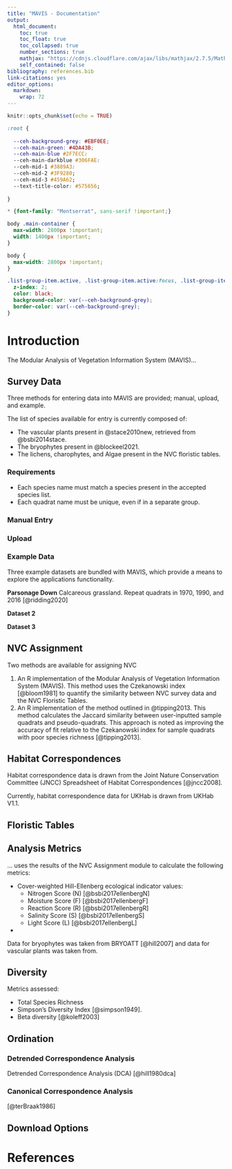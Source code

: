 ```yaml
---
title: "MAVIS - Documentation"
output: 
  html_document:
    toc: true
    toc_float: true
    toc_collapsed: true
    number_sections: true
    mathjax: "https://cdnjs.cloudflare.com/ajax/libs/mathjax/2.7.5/MathJax.js?config=TeX-AMS_CHTML.js"
    self_contained: false
bibliography: references.bib
link-citations: yes
editor_options: 
  markdown: 
    wrap: 72
---
```


```r

knitr::opts_chunk$set(echo = TRUE)

```

```css

:root {
  
  --ceh-background-grey: #EBF0EE;
  --ceh-main-green: #4DA43B;
  --ceh-main-blue #2F7ECC:
  --ceh-main-darkblue #306FAE:
  --ceh-mid-1 #3889A3:
  --ceh-mid-2 #3F9280;
  --ceh-mid-3 #459A62;
  --text-title-color: #575656;
  
}

* {font-family: "Montserrat", sans-serif !important;}

body .main-container {
  max-width: 2800px !important;
  width: 1400px !important;
}

body {
  max-width: 2800px !important;
}

.list-group-item.active, .list-group-item.active:focus, .list-group-item.active:hover {
  z-index: 2;
  color: black;
  background-color: var(--ceh-background-grey);
  border-color: var(--ceh-background-grey);
}

```

# Introduction
The Modular Analysis of Vegetation Information System (MAVIS)...

## Survey Data

Three methods for entering data into MAVIS are provided; manual, upload, and example.

The list of species available for entry is currently composed of:

  - The vascular plants present in @stace2010new, retrieved from @bsbi2014stace.
  - The bryophytes present in @blockeel2021.
  - The lichens, charophytes, and Algae present in the NVC floristic tables.
  
### Requirements

- Each species name must match a species present in the accepted species list.
- Each quadrat name must be unique, even if in a separate group.


### Manual Entry

### Upload

### Example Data

Three example datasets are bundled with MAVIS, which provide a means to explore
the applications functionality.

**Parsonage Down**
Calcareous grassland. Repeat quadrats in 1970, 1990, and 2016 [@ridding2020]

**Dataset 2**

**Dataset 3**


## NVC Assignment

Two methods are available for assigning NVC

1.  An R implementation of the Modular Analysis of Vegetation Information System 
    (MAVIS). This method uses the Czekanowski index [@bloom1981] to 
    quantify the similarity between NVC survey data and the NVC Floristic 
    Tables.
2.  An R implementation of the method outlined in @tipping2013.
    This method calculates
    the Jaccard similarity between user-inputted sample quadrats and 
    pseudo-quadrats. This approach is noted as improving the accuracy of fit 
    relative to the Czekanowski index for sample quadrats with poor species
    richness [@tipping2013].

## Habitat Correspondences

Habitat correspondence data is drawn from the Joint Nature Conservation Committee 
(JNCC) Spreadsheet of Habitat Correspondences [@jncc2008].

Currently, habitat correspondence data for UKHab is drawn from UKHab V1.1.

## Floristic Tables

## Analysis Metrics

... uses the results of the NVC Assignment module to calculate the following
metrics:

- Cover-weighted Hill-Ellenberg ecological indicator values:
  - Nitrogen Score (N) [@bsbi2017ellenbergN]
  - Moisture Score (F) [@bsbi2017ellenbergF]
  - Reaction Score (R) [@bsbi2017ellenbergR]
  - Salinity Score (S) [@bsbi2017ellenbergS]
  - Light Score (L) [@bsbi2017ellenbergL]
- 

Data for bryophytes was taken from BRYOATT [@hill2007] and data for vascular plants
was taken from.

## Diversity

Metrics assessed:

- Total Species Richness
- Simpson's Diversity Index [@simpson1949].
- Beta diversity [@koleff2003]

## Ordination

### Detrended Correspondence Analysis

Detrended Correspondence Analysis (DCA) [@hill1980dca]

### Canonical Correspondence Analysis

[@terBraak1986]

## Download Options

# References
